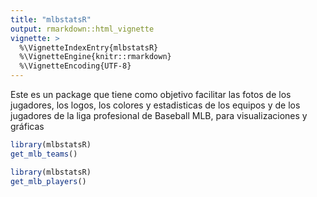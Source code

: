 ```yaml
---
title: "mlbstatsR"
output: rmarkdown::html_vignette
vignette: >
  %\VignetteIndexEntry{mlbstatsR}
  %\VignetteEngine{knitr::rmarkdown}
  %\VignetteEncoding{UTF-8}
---
```

Este es un package que tiene como objetivo facilitar las fotos de los jugadores, los logos, los colores y 
estadisticas de los equipos y de los jugadores de la liga profesional de Baseball MLB, para visualizaciones y gráficas


```r
library(mlbstatsR)
get_mlb_teams()
```
```r
library(mlbstatsR)
get_mlb_players()
```

